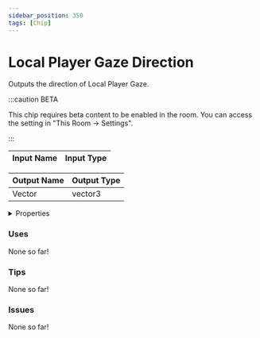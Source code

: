 ```yaml
---
sidebar_position: 350
tags: [Chip]
---
```


# Local Player Gaze Direction

Outputs the direction of Local Player Gaze.

:::caution BETA

This chip requires beta content to be enabled in the room. You can access the setting in "This Room -> Settings".

:::


<EsbSvg />

| Input Name | Input Type |
|-----------|-----------|

| Output Name | Output Type |
|-----------|-----------|
| Vector | vector3 |


<details>
  <summary>Properties</summary>
  <div>
    <div>
    <table>
      <thead>
        <tr>
          <th>Is beta required?</th>
          <th>✅</th>
        </tr>
        <tr>
          <th>Is this chip a trolling risk?</th>
          <th>❌</th>
        </tr>
        <tr>
          <th>Chip UUID</th>
          <th>6b68c3d8-8e26-43d2-bd6d-37944ae80963</th>
        </tr>
      </thead>
    </table>
    </div>
  </div>
</details>

### Uses

None so far!

### Tips

None so far!

### Issues

None so far!